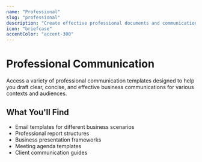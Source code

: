 ```yaml
---
name: "Professional"
slug: "professional"
description: "Create effective professional documents and communications."
icon: "briefcase"
accentColor: "accent-300"
---
```


# Professional Communication

Access a variety of professional communication templates designed to help you draft clear, concise, and effective business communications for various contexts and audiences.

## What You'll Find

- Email templates for different business scenarios
- Professional report structures
- Business presentation frameworks
- Meeting agenda templates
- Client communication guides
